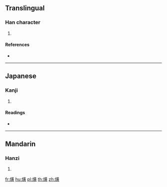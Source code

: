==Translingual==

===Han character===
{{Han char|rn=86|rad=火|as=12|sn=16|four=94886|canj=FTLC}}

# {{defn|Han|sort=火12}}

====References====
* {{Han ref|kx=0681.290|dkj=19387|dj=1094.020|hdz=32232.070|uh=71BF|ud=29119|bh=EA49|bd=59977}}

----

==Japanese==

===Kanji===
{{ja-kanji|grade=|rs=火12}}

# {{defn|lang=ja|sort=火12}}

====Readings====
* {{ja-readings|on=[[こう]] (kō), [[おう]] (ō)|kun=[[かがやく]] (kagayaku)}}

----

==Mandarin==

===Hanzi===
{{cmn-hanzi|pin=[[huáng]] ([[huang2]])|wg=huang<sup>2</sup>}}

# {{defn|lang=cmn|sort=火12}}

[[fr:熿]]
[[hu:熿]]
[[pl:熿]]
[[th:熿]]
[[zh:熿]]